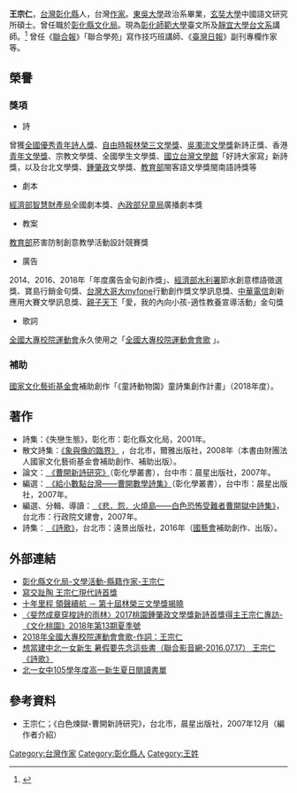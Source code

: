 {{otheruses|other=前蜀高祖王建的长子|王宗仁 (前蜀)}}
'''王宗仁'''{{BD|1970年||||catIdx=Wa王}}，[[台灣|台灣]][[彰化縣|彰化縣]]人，台灣[[作家|作家]]。[[東吳大學|東吳大學]]政治系畢業，[[玄奘大學|玄奘大學]]中國語文研究所碩士。曾任職於[[彰化縣|彰化縣]][[文化局|文化局]]。現為[[彰化師範大學|彰化師範大學]]臺文所及[[靜宜大學|靜宜大學]][[台灣文學系|台文系]]講師。<ref>{{Cite web |url= https://db.nmtl.gov.tw/site4/s6/writerinfo?id=124 |title= 台灣文學館線上資料平台-作家查詢-王宗仁 |publisher= [[台灣文學館|台灣文學館]]}}</ref> 曾任《[[聯合報|聯合報]]》「聯合學苑」寫作技巧班講師、《[[臺灣日報|臺灣日報]]》副刊專欄作家等。

==榮譽==
===獎項===
*詩
曾獲[[全國優秀青年詩人獎|全國優秀青年詩人獎]]、[[自由時報|自由時報]][[林榮三文學獎|林榮三文學獎]]、[[吳濁流文學獎|吳濁流文學獎]]新詩正獎、香港[[青年文學獎|青年文學獎]]、宗教文學獎、全國學生文學獎、[[國立台灣文學館|國立台灣文學館]]「好詩大家寫」新詩獎，以及台北文學獎、[[鍾肇政|鍾肇政]]文學獎、[[教育部|教育部]]閩客語文學獎閩南語詩獎等
*劇本
[[經濟部|經濟部]][[智慧財產局|智慧財產局]]全國劇本獎、[[內政部兒童局|內政部兒童局]]廣播劇本獎
*教案
[[教育部|教育部]]菸害防制創意教學活動設計競賽獎
*廣告
2014、2016、2018年「年度廣告金句創作獎」、[[經濟部|經濟部]][[水利署|水利署]]節水創意標語徵選獎、寶島行銷金句獎、[[台灣大哥大|台灣大哥大]]myfone行動創作獎文學訊息獎、[[中華電信|中華電信]]創新應用大賽文學訊息獎、[[親子天下|親子天下]]「愛，我的內向小孩-適性教養宣導活動」金句獎
*歌詞
[[全國大專校院運動會|全國大專校院運動會]]永久使用之「[http://107niag.ncu.edu.tw/Module/Pages/Index.php?ID=146 全國大專校院運動會會歌] {{Wayback|url=http://107niag.ncu.edu.tw/Module/Pages/Index.php?ID=146 |date=20181006235720 }}」。
===補助===
[[國家文化藝術基金會|國家文化藝術基金會]]補助創作「《童詩動物園》童詩集創作計畫」（2018年度）。　

==著作==
*詩集：《失戀生態》，彰化市：彰化縣文化局，2001年。
*散文詩集：[http://www.books.com.tw/products/0010401374 《象與像的臨界》] {{Wayback|url=http://www.books.com.tw/products/0010401374 |date=20180706161926 }}，台北市，爾雅出版社，2008年（本書由財團法人國家文化藝術基金會補助創作、補助出版）。
*論文：[http://www.books.com.tw/products/0010388788 {{Wayback|url=http://www.books.com.tw/products/0010388788 |date=20180706161953 }} 《[[曹開|曹開]]新詩研究》]（彰化學叢書），台中市：晨星出版社，2007年。
*編選：[http://www.books.com.tw/products/0010388787 {{Wayback|url=http://www.books.com.tw/products/0010388787 |date=20180706162023 }} 《給小數點台灣——曹開數學詩集》]（彰化學叢書），台中市：晨星出版社，2007年。
*編選、分輯、導讀：[https://www.taaze.tw/sing.html?pid=11100219563 {{Wayback|url=https://www.taaze.tw/sing.html?pid=11100219563 |date=20180706161952 }} 《悲．怨．火燒島——白色恐怖受難者曹開獄中詩集》]，台北市：行政院文建會，2007年。
*詩集：[http://www.books.com.tw/products/0010713110 {{Wayback|url=http://www.books.com.tw/products/0010713110 |date=20180706162021 }} 《詩歌》]，台北市：遠景出版社，2016年（[[國藝會|國藝會]]補助創作、出版）。

==外部連結==
*[http://www.bocach.gov.tw/ch/13writer/01view.asp?sn=1508 {{Wayback|url=http://www.bocach.gov.tw/ch/13writer/01view.asp?sn=1508 |date=20140531143230 }} 彰化縣文化局-文學活動-縣籍作家-王宗仁] 
*[http://210.243.166.78/udndataWSN/VolInfo?vol=328 {{Wayback|url=http://210.243.166.78/udndataWSN/VolInfo?vol=328 |date=20181019041037 }} 寫交趾陶 王宗仁現代詩首獎]
*[http://news.ltn.com.tw/news/supplement/paper/826878 {{Wayback|url=http://news.ltn.com.tw/news/supplement/paper/826878 |date=20150112041036 }} 十年里程 領聲續航 － 第十屆林榮三文學獎揭曉]
*[http://ebook.tycg.gov.tw/gogofinderReader/index.php?bid=270&p=40#page/40 {{Wayback|url=http://ebook.tycg.gov.tw/gogofinderReader/index.php?bid=270&p=40#page/40 |date=20180706132547 }} 〈斐然成章穿梭詩的雨林〉2017桃園鍾肇政文學獎新詩首獎得主王宗仁專訪-《文化桃園》2018年第13期夏季號]
*[http://107niag.ncu.edu.tw/Module/Pages/Index.php?ID=146 {{Wayback|url=http://107niag.ncu.edu.tw/Module/Pages/Index.php?ID=146 |date=20181006235720 }}  2018年全國大專校院運動會會歌-作詞：王宗仁]
*[https://video.udn.com/news/527536 {{Wayback|url=https://video.udn.com/news/527536 |date=20181019001748 }} 想當建中北一女新生 暑假要先念這些書（聯合影音網-2016.07.17） 王宗仁《詩歌》]
*[https://blog.xuite.net/cctcct119/wretch/523488658-%E6%83%B3%E7%95%B6%E5%BB%BA%E4%B8%AD%E5%8C%97%E4%B8%80%E5%A5%B3%E6%96%B0%E7%94%9F+%E6%9A%91%E5%81%87%E8%A6%81%E5%85%88%E5%BF%B5%E9%80%99%E4%BA%9B%E6%9B%B8 {{Wayback|url=https://blog.xuite.net/cctcct119/wretch/523488658-%E6%83%B3%E7%95%B6%E5%BB%BA%E4%B8%AD%E5%8C%97%E4%B8%80%E5%A5%B3%E6%96%B0%E7%94%9F+%E6%9A%91%E5%81%87%E8%A6%81%E5%85%88%E5%BF%B5%E9%80%99%E4%BA%9B%E6%9B%B8 |date=20181221041833 }} 北一女中105學年度高一新生夏日閱讀書單]

==參考資料==
*王宗仁；《白色煉獄-曹開新詩研究》，台北市，晨星出版社，2007年12月（編作者介紹）
[[Category:台灣作家|Category:台灣作家]]
[[Category:彰化縣人|Category:彰化縣人]]
[[Category:王姓|Category:王姓]]